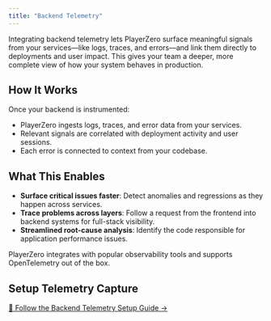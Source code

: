 ```yaml
---
title: "Backend Telemetry"
---
```


Integrating backend telemetry lets PlayerZero surface meaningful signals from your services—like logs, traces, and errors—and link them directly to deployments and user impact. This gives your team a deeper, more complete view of how your system behaves in production.

## How It Works

Once your backend is instrumented:

- PlayerZero ingests logs, traces, and error data from your services.  
- Relevant signals are correlated with deployment activity and user sessions.  
- Each error is connected to context from your codebase.
## What This Enables

- **Surface critical issues faster**: Detect anomalies and regressions as they happen across services.  
- **Trace problems across layers**: Follow a request from the frontend into backend systems for full-stack visibility.
- **Streamlined root-cause analysis**: Identify the code responsible for application performance issues.



<Note>PlayerZero integrates with popular observability tools and supports OpenTelemetry out of the box.</Note>

## Setup Telemetry Capture

[📖 Follow the Backend Telemetry Setup Guide →](/developer-guide/configuration-guides/importing-code/import-git-setup-guide)

